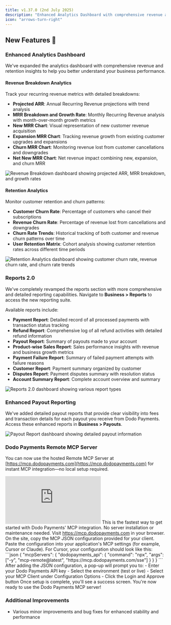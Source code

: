 ```yaml
---
title: v1.37.0 (2nd July 2025)
description: "Enhanced Analytics Dashboard with comprehensive revenue and retention insights, Reports 2.0 with detailed business reporting capabilities, and improved subscription management features for better business intelligence and operational efficiency."
icon: "arrows-turn-right"
---
```


## New Features 🚀

### Enhanced Analytics Dashboard

We've expanded the analytics dashboard with comprehensive revenue and retention insights to help you better understand your business performance.

#### Revenue Breakdown Analytics

Track your recurring revenue metrics with detailed breakdowns:

- **Projected ARR**: Annual Recurring Revenue projections with trend analysis
- **MRR Breakdown and Growth Rate**: Monthly Recurring Revenue analysis with month-over-month growth metrics  
- **New MRR Chart**: Visual representation of new customer revenue acquisition
- **Expansion MRR Chart**: Tracking revenue growth from existing customer upgrades and expansions
- **Churn MRR Chart**: Monitoring revenue lost from customer cancellations and downgrades
- **Net New MRR Chart**: Net revenue impact combining new, expansion, and churn MRR

<Frame>
  <img src="/images/analytics/revenue-breakdown.png" alt="Revenue Breakdown dashboard showing projected ARR, MRR breakdown, and growth rates" />
</Frame>

#### Retention Analytics

Monitor customer retention and churn patterns:

- **Customer Churn Rate**: Percentage of customers who cancel their subscriptions
- **Revenue Churn Rate**: Percentage of revenue lost from cancellations and downgrades
- **Churn Rate Trends**: Historical tracking of both customer and revenue churn patterns over time
- **User Retention Matrix**: Cohort analysis showing customer retention rates across different time periods

<Frame>
  <img src="/images/analytics/retention.png" alt="Retention Analytics dashboard showing customer churn rate, revenue churn rate, and churn rate trends" />
</Frame>

### Reports 2.0

We've completely revamped the reports section with more comprehensive and detailed reporting capabilities. Navigate to **Business > Reports** to access the new reporting suite.

Available reports include:

- **Payment Report**: Detailed record of all processed payments with transaction status tracking
- **Refund Report**: Comprehensive log of all refund activities with detailed refund information
- **Payout Report**: Summary of payouts made to your account
- **Product-wise Sales Report**: Sales performance insights with revenue and business growth metrics
- **Payment Failure Report**: Summary of failed payment attempts with failure reasons
- **Customer Report**: Payment summary organized by customer
- **Disputes Report**: Payment disputes summary with resolution status
- **Account Summary Report**: Complete account overview and summary

<Frame>
  <img src="/images/analytics/reports.png" alt="Reports 2.0 dashboard showing various report types" />
</Frame>

### Enhanced Payout Reporting

We've added detailed payout reports that provide clear visibility into fees and transaction details for each payout you receive from Dodo Payments. Access these enhanced reports in **Business > Payouts**.

<Frame>
  <img src="/images/analytics/payout.png" alt="Payout Report dashboard showing detailed payout information" />
</Frame>

### Dodo Payments Remote MCP Server

You can now use the hosted Remote MCP Server at [https://mcp.dodopayments.com](https://mcp.dodopayments.com) for instant MCP integration—no local setup required.

<Frame>
  <iframe 
      className="w-full aspect-video rounded-md" 
      src="https://www.youtube.com/embed/TxGgYxNmkT4"
      title="Using Dodo Payment's Remote MCP Server"
      frameBorder="0"
      allow="accelerometer; autoplay; clipboard-write; encrypted-media; gyroscope; picture-in-picture"
      allowFullScreen
  ></iframe>
</Frame>

<Note>
This is the fastest way to get started with Dodo Payments' MCP integration. No server installation or maintenance needed.
</Note>

<Steps>
<Step title="Open the Remote MCP Server">
    Visit <a href="https://mcp.dodopayments.com" target="_blank">https://mcp.dodopayments.com</a> in your browser.
</Step>
<Step title="Copy the MCP JSON configuration">
    On the site, copy the MCP JSON configuration provided for your client.
</Step>
<Step title="Configure your AI application">
    Paste the configuration into your application's MCP settings (for example, Cursor or Claude).
    <Tip>
    For Cursor, your configuration should look like this:
    </Tip>
    ```json
    {
      "mcpServers": {
        "dodopayments_api": {
          "command": "npx",
          "args": ["-y", "mcp-remote@latest", "https://mcp.dodopayments.com/sse"]
        }
      }
    }
    ```
</Step>
<Step title="Complete authentication and environment setup">
    After adding the JSON configuration, a pop-up will prompt you to:
    - Enter your Dodo Payments API key
    - Select the environment (test or live)
    - Select your MCP Client under Configuration Options
</Step>
<Step title="Login and Approve">
    - Click the Login and Approve button
</Step>
<Step title="Verify successful connection">
    Once setup is complete, you'll see a success screen.
    <Check>
    You're now ready to use the Dodo Payments MCP server!
    </Check>
</Step>
</Steps>

### Additional Improvements

- Various minor improvements and bug fixes for enhanced stability and performance